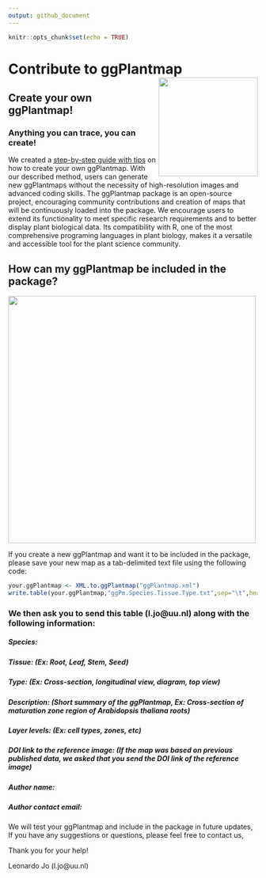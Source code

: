 ```yaml
---
output: github_document
---
```


```r
knitr::opts_chunk$set(echo = TRUE)
```
# Contribute to ggPlantmap <img src="man/figures/hex.png" align="right" height="200"/>

## Create your own ggPlantmap!
### Anything you can trace, you can create!

We created a [step-by-step guide with tips](https://github.com/leonardojo/ggPlantmap/blob/main/TutorialforXMLfile.pdf) on how to create your own ggPlantmap. With our described method, users can generate new ggPlantmaps without the necessity of high-resolution images and advanced coding skills. The ggPlantmap package is an open-source project, encouraging community contributions and creation of maps that will be continuously loaded into the package. We encourage users to extend its functionality to meet specific research requirements and to better display plant biological data. Its compatibility with R, one of the most comprehensive programing languages in plant biology, makes it a versatile and accessible tool for the plant science community.

## How can my ggPlantmap be included in the package?

<img src="man/figures/contributetoggPlantmap.png" align="center" height="500"/>

If you create a new ggPlantmap and want it to be included in the package, please save your new map as a tab-delimited text file using the following code:
```r
your.ggPlantmap <- XML.to.ggPlantmap("ggPlantmap.xml")
write.table(your.ggPlantmap,"ggPm.Species.Tissue.Type.txt",sep="\t",header=T)
```

### We then ask you to send this table (l.jo@uu.nl) along with the following information:
##### Species:
##### Tissue: (Ex: Root, Leaf, Stem, Seed)
##### Type: (Ex: Cross-section, longitudinal view, diagram, top view)
##### Description: (Short summary of the ggPlantmap, Ex: Cross-section of maturation zone region of Arabidopsis thaliana roots)
##### Layer levels: (Ex: cell types, zones, etc)
##### DOI link to the reference image: (If the map was based on previous published data, we asked that you send the DOI link of the reference image)
##### Author name:
##### Author contact email:

We will test your ggPlantmap and include in the package in future updates,
If you have any suggestions or questions, please feel free to contact us,

Thank you for your help!

Leonardo Jo (l.jo@uu.nl)



